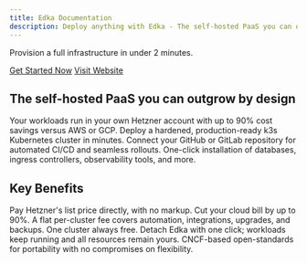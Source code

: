 ```yaml
---
title: Edka Documentation
description: Deploy anything with Edka - The self-hosted PaaS you can outgrow by design.
---
```



Provision a full infrastructure in under 2 minutes.

<div class="hero-actions">
  <a href="/get-started/quick-start/" class="button button-primary">Get Started Now</a>
  <a href="https://edka.io" class="button button-outline">Visit Website</a>
</div>

## The self-hosted PaaS you can outgrow by design

<CardGrid stagger>
	<Card title="Own Everything" icon="setting">
		Your workloads run in your own Hetzner account with up to 90% cost savings versus AWS or GCP.
	</Card>
	<Card title="Instant Provisioning" icon="rocket">
		Deploy a hardened, production-ready k3s Kubernetes cluster in minutes.
	</Card>
	<Card title="GitOps Deployments" icon="github">
		Connect your GitHub or GitLab repository for automated CI/CD and seamless rollouts.
	</Card>
	<Card title="Add-ons Marketplace" icon="puzzle">
		One-click installation of databases, ingress controllers, observability tools, and more.
	</Card>
</CardGrid>

## Key Benefits

<CardGrid>
	<Card title="Cloud Freedom" icon="open-book">
		Pay Hetzner's list price directly, with no markup. Cut your cloud bill by up to 90%.
	</Card>
	<Card title="Simple Subscription" icon="star">
		A flat per-cluster fee covers automation, integrations, upgrades, and backups. One cluster always free.
	</Card>
	<Card title="No Vendor Lock-in" icon="setting">
		Detach Edka with one click; workloads keep running and all resources remain yours.
	</Card>
	<Card title="Full Control" icon="bars">
		CNCF-based open-standards for portability with no compromises on flexibility.
	</Card>
</CardGrid>
